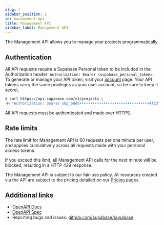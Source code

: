 ```yaml
---
slug: /
sidebar_position: 1
id: management-api
title: Management API
sidebar_label: Management API
---
```


The Management API allows you to manage your projects programmatically.

## Authentication

All API requests require a Supabase Personal token to be included in the Authorization header: `Authorization: Bearer <supabase_personal_token>`.
To generate or manage your API token, visit your [account](https://supabase.com/dashboard/account/tokens) page.
Your API tokens carry the same privileges as your user account, so be sure to keep it secret.

```bash
$ curl https://api.supabase.com/v1/projects \
-H "Authorization: Bearer sbp_bdd0••••••••••••••••••••••••••••••••4f23"
```

All API requests must be authenticated and made over HTTPS.

## Rate limits

The rate limit for Management API is 60 requests per one minute per user, and applies cumulatively across all requests made with your personal access tokens.

If you exceed this limit, all Management API calls for the next minute will be blocked, resulting in a HTTP 429 response.

The Management API is subject to our fair-use policy.
All resources created via the API are subject to the pricing detailed on our [Pricing](https://supabase.com/pricing) pages.

## Additional links

- [OpenAPI Docs](https://api.supabase.com/api/v1)
- [OpenAPI Spec](https://api.supabase.com/api/v1-json)
- Reporting bugs and issues: [github.com/supabase/supabase](https://github.com/supabase/supabase)
